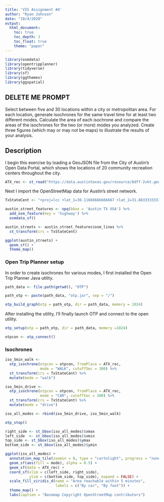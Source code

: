 ```yaml
---
title: 'VIS Assignment #4'
author: "Ryan Johnson"
date: "10/4/2020"
output:
  html_document:
    toc: true
    toc_depth: 3
    toc_float: true
    theme: "paper"
---
```

```r
library(osmdata)
library(opentripplanner)
library(tidyverse)
library(sf)
library(ggthemes)
library(ggspatial)
```

## DELETE ME PROMPT

Select between five and 30 locations within a city or metropolitan area. For each location, generate
isochrones for the same travel time for at least two different modes. Calculate the area of each isochrone
and compare the areas of the isochrones for the two (or more) modes you analyzed. Create three figures
(which may or may not be maps) to illustrate the results of your analysis.

## Description

I begin this exercise by loading a GeoJSON file from the City of Austin's Open Data Portal, which shows the locations of 20 community recreation centers throughout the city.

```r
ATX_rec <- st_read("https://data.austintexas.gov/resource/8dff-2vkt.geojson")
```

Next I import the OpenStreetMap data for Austin's street network.

```r
TxStateCent <- "+proj=lcc +lat_1=30.11666666666667 +lat_2=31.88333333333333 +lat_0=29.66666666666667 +lon_0=-100.3333333333333 +x_0=700000 +y_0=3000000 +ellps=GRS80 +datum=NAD83 +to_meter=0.3048006096012192 +no_defs"

austin_street_features <- opq(bbox = 'Austin TX USA') %>%
  add_osm_feature(key = 'highway') %>%
  osmdata_sf()

austin_streets <- austin_street_features$osm_lines %>%
  st_transform(crs = TxStateCent)
```

```r
ggplot(austin_streets) +
  geom_sf() +
  theme_map()
```

### Open Trip Planner setup

In order to create isochrones for various modes, I first installed the Open Trip Planner Java utility. 

```r
path_data <- file.path(getwd(), "OTP")

path_otp <- paste(path_data, "otp.jar", sep = "/")

otp_build_graph(otp = path_otp, dir = path_data, memory = 1024) 
```

After installing the utility, I'll finally launch OTP and connect to the open utility.

```r
otp_setup(otp = path_otp, dir = path_data, memory =1024)

```

```r
otpcon <- otp_connect()

```

### Isochrones

```r
iso_5min_walk <- 
  otp_isochrone(otpcon = otpcon, fromPlace = ATX_rec, 
                mode = "WALK", cutoffSec = 300) %>%
  st_transform(crs = TxStateCent) %>%
  mutate(mode = "walk")

iso_5min_drive <- 
  otp_isochrone(otpcon = otpcon, fromPlace = ATX_rec, 
                mode = "CAR", cutoffSec = 300) %>%
  st_transform(crs = TxStateCent) %>%
  mutate(mode = "drive")

iso_all_modes <- rbind(iso_5min_drive, iso_5min_walk)

otp_stop()
```

```r
right_side <- st_bbox(iso_all_modes)$xmax
left_side  <- st_bbox(iso_all_modes)$xmin
top_side <- st_bbox(iso_all_modes)$ymax
bottom_side <- st_bbox(iso_all_modes)$ymin

ggplot(iso_all_modes) +
  annotation_map_tile(zoomin = 0, type = "cartolight", progress = "none") +
  geom_sf(aes(fill = mode), alpha = 0.5) +
  geom_sf(data = ATX_rec) +
  coord_sf(xlim = c(left_side, right_side), 
           ylim = c(bottom_side, top_side), expand = FALSE) +
  scale_fill_viridis_d(name = "Area reachable within 5 minutes",
                       labels = c("By car", "By foot")) +
  theme_map() +
  labs(caption = "Basemap Copyright OpenStreetMap contributors")
```






